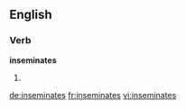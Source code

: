 ==English==

===Verb===
'''inseminates'''

# {{third-person singular of|inseminate}}

[[de:inseminates]]
[[fr:inseminates]]
[[vi:inseminates]]
